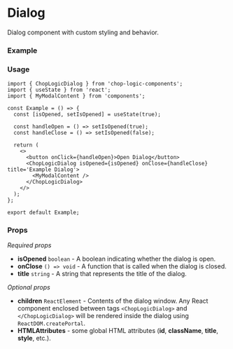 
<Meta of={Dialog} title='Dialog' />

# Dialog

Dialog component with custom styling and behavior.

### Example

<Canvas of={Dialog.Default} />

### Usage

```tsx
import { ChopLogicDialog } from 'chop-logic-components';
import { useState } from 'react';
import { MyModalContent } from 'components';

const Example = () => {
  const [isOpened, setIsOpened] = useState(true);

  const handleOpen = () => setIsOpened(true);
  const handleClose = () => setIsOpened(false);

  return (
    <>
      <button onClick={handleOpen}>Open Dialog</button>
      <ChopLogicDialog isOpened={isOpened} onClose={handleClose} title='Example Dialog'>
        <MyModalContent />
      </ChopLogicDialog>
    </>
  );
};

export default Example;
```

### Props

_Required props_

- **isOpened** `boolean` - A boolean indicating whether the dialog is open.
- **onClose** `() => void` - A function that is called when the dialog is closed.
- **title** `string` - A string that represents the title of the dialog.

_Optional props_

- **children** `ReactElement` - Contents of the dialog window. Any React component enclosed between tags `<ChopLogicDialog>` and `</ChopLogicDialog>` will be rendered inside the dialog using `ReactDOM.createPortal`.
- **HTMLAttributes** - some global HTML attributes (**id**, **className**, **title**, **style**, etc.).

```ts
type ChopLogicDialogProps = PropsWithChildren &
  React.HTMLAttributes<HTMLDivElement> & {
    isOpened: boolean;
    onClose: () => void;
    title: string;
  };
```
